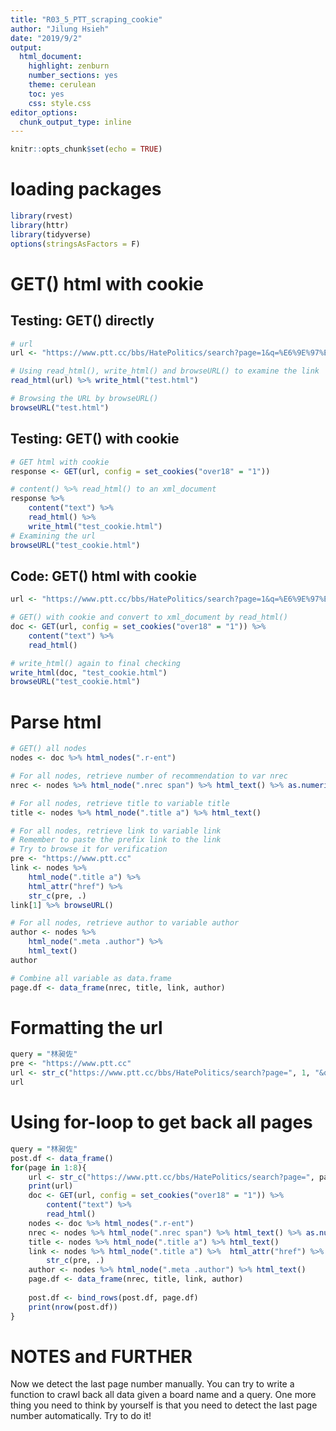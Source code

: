 ```yaml
---
title: "R03_5_PTT_scraping_cookie"
author: "Jilung Hsieh"
date: "2019/9/2"
output:
  html_document:
    highlight: zenburn
    number_sections: yes
    theme: cerulean
    toc: yes
    css: style.css
editor_options:
  chunk_output_type: inline
---
```


```r
knitr::opts_chunk$set(echo = TRUE)
```

# loading packages
```r
library(rvest)
library(httr)
library(tidyverse)
options(stringsAsFactors = F)
```

# GET() html with cookie

## Testing: GET() directly
```r
# url
url <- "https://www.ptt.cc/bbs/HatePolitics/search?page=1&q=%E6%9E%97%E6%98%B6%E4%BD%90"

# Using read_html(), write_html() and browseURL() to examine the link
read_html(url) %>% write_html("test.html")

# Browsing the URL by browseURL()
browseURL("test.html")
```



## Testing: GET() with cookie
```r
# GET html with cookie
response <- GET(url, config = set_cookies("over18" = "1"))

# content() %>% read_html() to an xml_document
response %>% 
    content("text") %>%
    read_html() %>%
    write_html("test_cookie.html")
# Examining the url
browseURL("test_cookie.html")
```

## Code: GET() html with cookie
```r
url <- "https://www.ptt.cc/bbs/HatePolitics/search?page=1&q=%E6%9E%97%E6%98%B6%E4%BD%90"

# GET() with cookie and convert to xml_document by read_html()
doc <- GET(url, config = set_cookies("over18" = "1")) %>%
    content("text") %>%
    read_html()

# write_html() again to final checking
write_html(doc, "test_cookie.html")
browseURL("test_cookie.html")
```


# Parse html

```r
# GET() all nodes
nodes <- doc %>% html_nodes(".r-ent")

# For all nodes, retrieve number of recommendation to var nrec
nrec <- nodes %>% html_node(".nrec span") %>% html_text() %>% as.numeric()

# For all nodes, retrieve title to variable title
title <- nodes %>% html_node(".title a") %>% html_text()

# For all nodes, retrieve link to variable link
# Remember to paste the prefix link to the link
# Try to browse it for verification
pre <- "https://www.ptt.cc"
link <- nodes %>% 
    html_node(".title a") %>% 
    html_attr("href") %>%
    str_c(pre, .)
link[1] %>% browseURL()

# For all nodes, retrieve author to variable author
author <- nodes %>%
    html_node(".meta .author") %>%
    html_text()
author

# Combine all variable as data.frame
page.df <- data_frame(nrec, title, link, author)
```



# Formatting the url
```r
query = "林昶佐"
pre <- "https://www.ptt.cc"
url <- str_c("https://www.ptt.cc/bbs/HatePolitics/search?page=", 1, "&q=", query)
url
```


# Using for-loop to get back all pages
```r
query = "林昶佐"
post.df <- data_frame()
for(page in 1:8){
    url <- str_c("https://www.ptt.cc/bbs/HatePolitics/search?page=", page, "&q=", query)
    print(url)
    doc <- GET(url, config = set_cookies("over18" = "1")) %>%
        content("text") %>%
        read_html()
    nodes <- doc %>% html_nodes(".r-ent")
    nrec <- nodes %>% html_node(".nrec span") %>% html_text() %>% as.numeric()
    title <- nodes %>% html_node(".title a") %>% html_text()
    link <- nodes %>% html_node(".title a") %>%  html_attr("href") %>%
        str_c(pre, .)
    author <- nodes %>% html_node(".meta .author") %>% html_text()
    page.df <- data_frame(nrec, title, link, author)
    
    post.df <- bind_rows(post.df, page.df)
    print(nrow(post.df))
}
```


# NOTES and FURTHER
Now we detect the last page number manually. You can try to write a function to crawl back all data given a board name and a query. One more thing you need to think by yourself is that you need to detect the last page number automatically. Try to do it!


